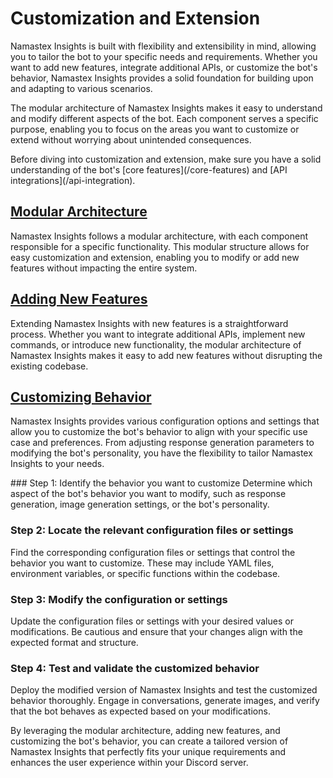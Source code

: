 
# Customization and Extension

Namastex Insights is built with flexibility and extensibility in mind, allowing you to tailor the bot to your specific needs and requirements. Whether you want to add new features, integrate additional APIs, or customize the bot's behavior, Namastex Insights provides a solid foundation for building upon and adapting to various scenarios.

The modular architecture of Namastex Insights makes it easy to understand and modify different aspects of the bot. Each component serves a specific purpose, enabling you to focus on the areas you want to customize or extend without worrying about unintended consequences.

<Callout type="info">
Before diving into customization and extension, make sure you have a solid understanding of the bot's [core features](/core-features) and [API integrations](/api-integration).
</Callout>

## [Modular Architecture](/customization-and-extension/modular-architecture)

Namastex Insights follows a modular architecture, with each component responsible for a specific functionality. This modular structure allows for easy customization and extension, enabling you to modify or add new features without impacting the entire system.

## [Adding New Features](/customization-and-extension/adding-new-features)

Extending Namastex Insights with new features is a straightforward process. Whether you want to integrate additional APIs, implement new commands, or introduce new functionality, the modular architecture of Namastex Insights makes it easy to add new features without disrupting the existing codebase.

## [Customizing Behavior](/customization-and-extension/customizing-behavior)

Namastex Insights provides various configuration options and settings that allow you to customize the bot's behavior to align with your specific use case and preferences. From adjusting response generation parameters to modifying the bot's personality, you have the flexibility to tailor Namastex Insights to your needs.

<Steps>
### Step 1: Identify the behavior you want to customize
Determine which aspect of the bot's behavior you want to modify, such as response generation, image generation settings, or the bot's personality.

### Step 2: Locate the relevant configuration files or settings
Find the corresponding configuration files or settings that control the behavior you want to customize. These may include YAML files, environment variables, or specific functions within the codebase.

### Step 3: Modify the configuration or settings
Update the configuration files or settings with your desired values or modifications. Be cautious and ensure that your changes align with the expected format and structure.

### Step 4: Test and validate the customized behavior
Deploy the modified version of Namastex Insights and test the customized behavior thoroughly. Engage in conversations, generate images, and verify that the bot behaves as expected based on your modifications.
</Steps>

By leveraging the modular architecture, adding new features, and customizing the bot's behavior, you can create a tailored version of Namastex Insights that perfectly fits your unique requirements and enhances the user experience within your Discord server.